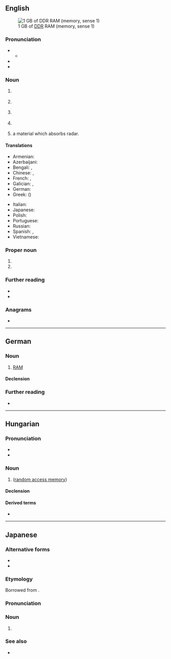 {{also|ram|Ram|rám|râm|Râm|rắm}}

==English==
[[File:DDR RAM-2.jpg|thumb|right|1 GB of [[DDR]] RAM (memory, sense 1)]]

===Pronunciation===
* {{IPA|en|/ɹæm/}}
** {{audio|en|en-us-ram.ogg|Audio (US)}}
* {{rhymes|en|æm}}
* {{homophones|en|ram}}

===Noun===
{{en-noun}}

# {{lb|en|electronics|computing}} {{acronym of|en|random access memory}}
#: {{hypo|en|NVRAM|SRAM|DRAM|SDRAM|FRAM|MRAM}}
#: {{cot|en|ROM|flash memory|bubble memory|core memory|WORM}}
# {{lb|en|computer science}} {{acronym of|en|[[random-access]] [[machine]]}}
# {{lb|en|project management}} {{acronym of|en|[[responsibility]] [[assignment]] [[matrix]]}}
# {{lb|en|risk management}} {{acronym of|en|[[reliability]] [[availability]] [[maintainability]]}}
# {{lb|en|military}} {{acronym of|en|[[radar]]-[[absorbent]] [[material]]|dot=,}} a material which absorbs radar.

====Translations====
{{trans-top-also|random access memory|random access memory}}
* Armenian: {{t|hy|ՕՀՍ|sc=Armn}}
* Azerbaijani: {{t|az|ƏYQ}}
* Bengali: {{t|bn|র‌্যান্ডম অ্যাকসেস মেমরি|sc=Beng}}, {{t|bn|র‌্যাম|sc=Beng}}
* Chinese: {{t+|zh|内存|sc=Hani}}, {{t+|zh|記憶體|sc=Hani}}
* French: {{t+|fr|RAM|f}}, {{t|fr|mémoire RAM|f}}
* Galician: {{t|gl|RAM|f}}, {{t|gl|memoria RAM|f}}
* German: {{t+|de|RAM|m|n}}
* Greek: {{t|el|ΜΤΠ|f}} ({{t+|el|μνήμη τυχαίας προσπέλασης|f}})
{{trans-mid}}
* Italian: {{t+|it|memoria|f}}
* Japanese: {{t|ja|RAM|tr=ramu|sc=Jpan}}
* Polish: {{t+|pl|RAM|m}}
* Portuguese: {{t|pt|memória RAM|f}}
* Russian: {{t+|ru|ОЗУ}}
* Spanish: {{t+|es|RAM|f}}, {{t|es|memoria RAM|f}}
* Vietnamese: {{t|vi|bộ nhớ}}
{{trans-bottom}}

===Proper noun===
{{en-proper noun}}

# {{init of|en|{{w|Royal Academy of Music}}}}
# {{init of|en|{{w|Rise Above Movement}}}}

===Further reading===
* {{pedia|random-access memory}}
* {{pedia|random-access machine}}

===Anagrams===
* {{anagrams|en|a=amr|-mar-|AMR|ARM|Arm|Arm.|MAR|MRA|Mar|Mar.|RMA|arm|mar|mar-}}

----

==German==

===Noun===
{{de-noun|n|g2=m|RAMs|gen2=RAM|RAMs}}

# {{lb|de|computing}} [[#English|RAM]]
#: {{syn|de|Arbeitsspeicher}}

====Declension====
{{de-decl-noun-n|(s)|s}}

===Further reading===
* {{R:Duden}}

----

==Hungarian==

===Pronunciation===
* {{hu-IPA|ram}}
* {{rhymes|hu|ɒm}}

===Noun===
{{hu-noun|-ok}}

# {{lb|hu|electronics|computing}} {{l|en|RAM}} ([[random access memory]])

====Declension====
{{hu-infl-nom|RAM-o|o|v=m}}{{hu-pos-otok|RAM-|j|jai}}

====Derived terms====
* {{l|hu|RAM-os}}

----

==Japanese==

===Alternative forms===
* {{ja-r|ランダム アクセス メモリ}}
* {{ja-r|ランダム アクセス メモリー}}

===Etymology===
Borrowed from {{bor|ja|en|RAM}}.

===Pronunciation===
{{ja-pron|ラム|acc=1}}

===Noun===
{{ja-noun|ラム}}

# {{lb|ja|electronics|computing}} {{l|en|RAM}}

===See also===
* {{ja-r|ROM|ロム}}